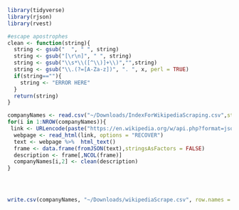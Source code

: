 

```r
library(tidyverse)
library(rjson)
library(rvest)

#escape apostrophes
clean <- function(string){
  string <- gsub("  ", " ", string)
  string <- gsub("[\r\n]", " ", string)
  string <- gsub("\\s*\\([^\\)]+\\)","",string)
  string <- gsub("\\.(?=[A-Za-z])", ". ", x, perl = TRUE)
  if(string==""){
    string <- "ERROR HERE"
  }
  return(string)
}

companyNames <- read.csv("~/Downloads/IndexForWikipediaScraping.csv",stringsAsFactors = FALSE,header = FALSE)
for(i in 1:NROW(companyNames)){
 link <- URLencode(paste("https://en.wikipedia.org/w/api.php?format=json&action=query&prop=extracts&exintro&explaintext&redirects=1&titles=",companyNames[i,1], sep=""))
  webpage <- read_html(link, options = "RECOVER")
  text <- webpage %>%  html_text()       
  frame <- data.frame(fromJSON(text),stringsAsFactors = FALSE)
  description <- frame[,NCOL(frame)]
  companyNames[i,2] <- clean(description)
}




write.csv(companyNames, "~/Downloads/wikipediaScrape.csv", row.names = FALSE)
  
```

